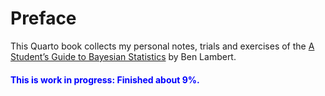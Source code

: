 # Preface {.unnumbered}

This Quarto book collects my personal notes, trials and exercises of the
[A Student's Guide to Bayesian
Statistics](https://uk.sagepub.com/en-gb/eur/book/student%E2%80%99s-guide-bayesian-statistics)
by Ben Lambert.

::: {.callout-note style="color: blue;"}
#### This is work in progress: Finished about 9%.
:::
